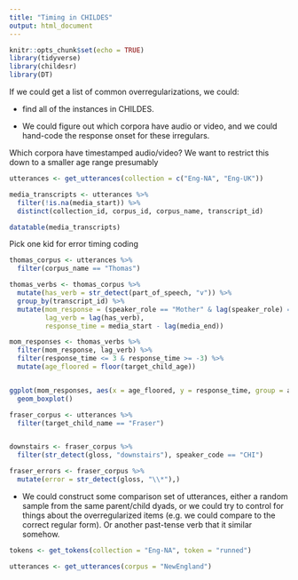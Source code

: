 ```yaml
---
title: "Timing in CHILDES"
output: html_document
---
```


```r
knitr::opts_chunk$set(echo = TRUE)
library(tidyverse)
library(childesr)
library(DT)
```

If we could get a list of common overregularizations, we could:

- find all of the instances in CHILDES.

- We could figure out which corpora have audio or video, and we could hand-code the response onset for these irregulars. 

Which corpora have timestamped audio/video? We want to restrict this down to a smaller age range presumably
```r
utterances <- get_utterances(collection = c("Eng-NA", "Eng-UK"))

media_transcripts <- utterances %>%
  filter(!is.na(media_start)) %>%
  distinct(collection_id, corpus_id, corpus_name, transcript_id)

datatable(media_transcripts)
```

Pick one kid for error timing coding
```r
thomas_corpus <- utterances %>%
  filter(corpus_name == "Thomas")

thomas_verbs <- thomas_corpus %>%
  mutate(has_verb = str_detect(part_of_speech, "v")) %>%
  group_by(transcript_id) %>%
  mutate(mom_response = (speaker_role == "Mother" & lag(speaker_role) == "Target_Child"),
         lag_verb = lag(has_verb),
         response_time = media_start - lag(media_end))

mom_responses <- thomas_verbs %>%
  filter(mom_response, lag_verb) %>%
  filter(response_time <= 3 & response_time >= -3) %>%
  mutate(age_floored = floor(target_child_age))


ggplot(mom_responses, aes(x = age_floored, y = response_time, group = age_floored)) + 
  geom_boxplot()
```

```r
fraser_corpus <- utterances %>%
  filter(target_child_name == "Fraser")


downstairs <- fraser_corpus %>%
  filter(str_detect(gloss, "downstairs"), speaker_code == "CHI")

fraser_errors <- fraser_corpus %>%
  mutate(error = str_detect(gloss, "\\*"),)
```


- We could construct some comparison set of utterances, either a random sample from the same parent/child dyads, or we could try to control for things about the overregularized items (e.g. we could compare to the correct regular form). Or another past-tense verb that it similar somehow. 

```r
tokens <- get_tokens(collection = "Eng-NA", token = "runned")

utterances <- get_utterances(corpus = "NewEngland")
```
